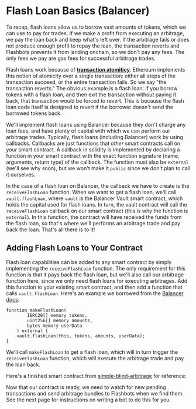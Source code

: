 
# Flash Loan Basics (Balancer)

To recap, flash loans allow us to borrow vast amounts of tokens, which we can use to pay for trades. If we make a profit from executing an arbitrage, we pay the loan back and keep what's left over. If the arbitrage fails or does not produce enough profit to repay the loan, the transaction reverts and Flashbots prevents it from landing onchain, so we don't pay any fees. The only fees we pay are gas fees for successful arbitrage trades.

Flash loans work because of [**transaction atomiticy**](https://www.webopedia.com/definitions/atomic-operation/). Ethereum implements this notion of atomicity over a single transaction: either all steps of the transaction succeed, or the entire transaction fails. So we say "the transaction reverts." The obvious example is a flash loan: if you borrow tokens with a flash loan, and then exit the transaction without paying it back, that transaction would be forced to revert. This is because the flash loan code itself is designed to revert if the borrower doesn't send the borrowed tokens back.

We'll implement flash loans using Balancer because they don't charge any loan fees, and have plenty of capital with which we can perform our arbitrage trades. Typically, flash loans (including Balancer) work by using callbacks. Callbacks are just functions that _other_ smart contracts call on _your_ smart contract. A callback in solidity is implemented by declaring a function in your smart contract with the exact function signature (name, arguments, return type) of the callback. The function must also be `external` (we'll see why soon), but we won't make it `public` since we don't plan to call it ourselves.

In the case of a flash loan on Balancer, the callback we have to create is the `receiveFlashLoan` function. When we want to get a flash loan, we'll call `vault.flashLoan`, where `vault` is the Balancer Vault smart contract, which holds the capital used for flash loans. In turn, the vault contract will call the `receiveFlashLoan` callback on our smart contract (this is why the function is `external`). In this function, the contract will have received the funds from the flash loan, so that's where we'll performs an arbitrage trade and pay back the loan. That's all there is to it!

## Adding Flash Loans to Your Contract

Flash loan capabilities can be added to any smart contract by simply implementing the `receiveFlashLoan` function. The only requirement for this function is that it pays back the flash loan, but we'll also call our arbitrage function here, since we only need flash loans for executing arbitrages. Add this function to your existing smart contract, and then add a function that calls `vault.flashLoan`. Here's an example we borrowed from the [Balancer docs](https://docs.balancer.fi/reference/contracts/flash-loans.html#example-code):

```solidity
function makeFlashLoan(
        IERC20[] memory tokens,
        uint256[] memory amounts,
        bytes memory userData
    ) external {
    vault.flashLoan(this, tokens, amounts, userData);
}
```

We'll call `makeFlashLoan` to get a flash loan, which will in turn trigger the `receiveFlashLoan` function, which will execute the arbitrage trade and pay the loan back.

Here's a finished smart contract from [simple-blind-arbitrage](https://github.com/flashbots/simple-blind-arbitrage/blob/main/src/BlindBackrunFlashLoan.sol) for reference:

<RemoteCodeBlock url="https://raw.githubusercontent.com/flashbots/simple-blind-arbitrage/main/src/BlindBackrunFlashLoan.sol" title="BlindBackrunFlashLoan.sol" language="solidity" showLineNumbers={true} />

Now that our contract is ready, we need to watch for new pending transactions and send arbitrage bundles to Flashbots when we find them. See the next page for instructions on writing a bot to do this for you.
